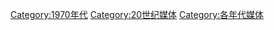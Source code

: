 [[Category:1970年代|Category:1970年代]]
[[Category:20世纪媒体|Category:20世纪媒体]]
[[Category:各年代媒体|Category:各年代媒体]]